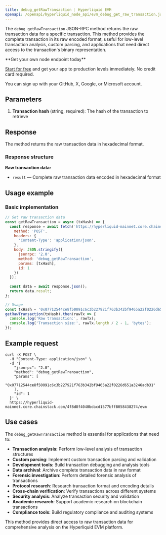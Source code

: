 ```yaml
---
title: debug_getRawTransaction | Hyperliquid EVM
openapi: /openapi/hyperliquid_node_api/evm_debug_get_raw_transaction.json post /evm
---
```


The `debug_getRawTransaction` JSON-RPC method returns the raw transaction data for a specific transaction. This method provides the complete transaction in its raw encoded format, useful for low-level transaction analysis, custom parsing, and applications that need direct access to the transaction's binary representation.

<Check>
**Get your own node endpoint today**

[Start for free](https://console.chainstack.com/) and get your app to production levels immediately. No credit card required.

You can sign up with your GitHub, X, Google, or Microsoft account.
</Check>

## Parameters

1. **Transaction hash** (string, required): The hash of the transaction to retrieve

## Response

The method returns the raw transaction data in hexadecimal format.

### Response structure

**Raw transaction data:**
- `result` — Complete raw transaction data encoded in hexadecimal format

## Usage example

### Basic implementation

```javascript
// Get raw transaction data
const getRawTransaction = async (txHash) => {
  const response = await fetch('https://hyperliquid-mainnet.core.chainstack.com/YOUR_ENDPOINT/evm', {
    method: 'POST',
    headers: {
      'Content-Type': 'application/json',
    },
    body: JSON.stringify({
      jsonrpc: '2.0',
      method: 'debug_getRawTransaction',
      params: [txHash],
      id: 1
    })
  });
  
  const data = await response.json();
  return data.result;
};

// Usage
const txHash = '0x07712544ce8f50091c6c3b227921f763b342bf9465a22f0226d651a3246adb31';
getRawTransaction(txHash).then(rawTx => {
  console.log('Raw transaction:', rawTx);
  console.log('Transaction size:', rawTx.length / 2 - 1, 'bytes');
});
```

## Example request

```shell Shell
curl -X POST \
  -H "Content-Type: application/json" \
  -d '{
    "jsonrpc": "2.0",
    "method": "debug_getRawTransaction",
    "params": [
      "0x07712544ce8f50091c6c3b227921f763b342bf9465a22f0226d651a3246adb31"
    ],
    "id": 1
  }' \
  https://hyperliquid-mainnet.core.chainstack.com/4f8d8f4040bdacd1577bff8058438274/evm
```

## Use cases

The `debug_getRawTransaction` method is essential for applications that need to:

* **Transaction analysis**: Perform low-level analysis of transaction structures
* **Custom parsing**: Implement custom transaction parsing and validation
* **Development tools**: Build transaction debugging and analysis tools
* **Data archival**: Archive complete transaction data in raw format
* **Forensic investigation**: Perform detailed forensic analysis of transactions
* **Protocol research**: Research transaction format and encoding details
* **Cross-chain verification**: Verify transactions across different systems
* **Security analysis**: Analyze transaction security and validation
* **Academic research**: Support academic research on blockchain transactions
* **Compliance tools**: Build regulatory compliance and auditing systems

This method provides direct access to raw transaction data for comprehensive analysis on the Hyperliquid EVM platform.